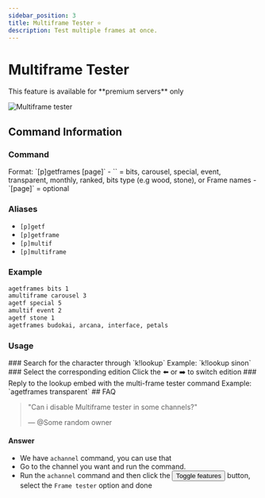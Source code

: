 ```yaml
---
sidebar_position: 3
title: Multiframe Tester ⭐
description: Test multiple frames at once.
---
```



# Multiframe Tester

<Callout emoji="⚠️">
This feature is available for **premium servers** only
</Callout>

![Multiframe tester](/img/getframes.gif ':size=100%')

## Command Information

### Command
<Callout type="info">
Format: `[p]getframes <type> [page]`
  - `<type>` = bits, carousel, special, event, transparent, monthly, ranked, bits type (e.g wood, stone), or Frame names
  - `[page]` = optional
</Callout>

### Aliases
- `[p]getf`
- `[p]getframe`
- `[p]multif`
- `[p]multiframe`

### Example
```bash
agetframes bits 1
amultiframe carousel 3
agetf special 5
amultif event 2
agetf stone 1
agetframes budokai, arcana, interface, petals
```

### Usage

<Steps>
### Search for the character through `k!lookup`
Example: `k!lookup sinon`
### Select the corresponding edition
Click the ⬅️ or ➡️ to switch edition
### Reply to the lookup embed with the multi-frame tester command
Example: `agetframes transparent`
</Steps>
## FAQ

> "Can i disable Multiframe tester in some channels?"
>
> — <span class="mention">@Some random owner</span>

#### Answer
- We have `achannel` command, you can use that
- Go to the channel you want and run the command.
- Run the `achannel` command and then click the <button class="btn btn-primary">Toggle features</button> button, select the `Frame tester` option and done